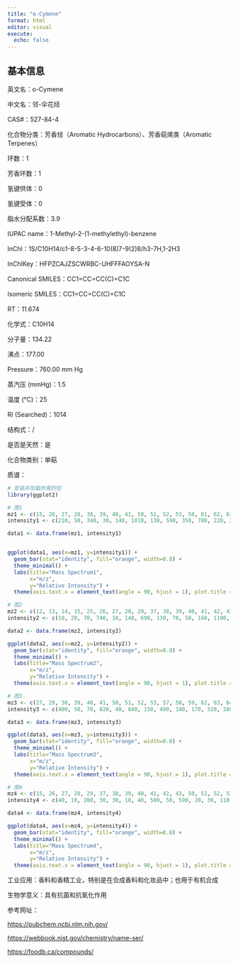 ```yaml
---
title: "o-Cymene"
format: html
editor: visual
execute: 
  echo: false
---
```


## 基本信息

英文名：o-Cymene

中文名：邻-伞花烃

CAS#：527-84-4

化合物分类：芳香烃（Aromatic Hydrocarbons）、芳香萜烯类（Aromatic Terpenes）

环数：1

芳香环数：1

氢键供体：0

氢键受体：0

脂水分配系数：3.9

IUPAC name：1-Methyl-2-(1-methylethyl)-benzene

InChl：1S/C10H14/c1-8-5-3-4-6-10(8)7-9(2)8/h3-7H,1-2H3

InChlKey：HFPZCAJZSCWRBC-UHFFFAOYSA-N

Canonical SMILES：CC1=CC=CC(C)=C1C

Isomeric SMILES：CC1=CC=CC(C)=C1C

RT：11.674

化学式：C10H14

分子量：134.22

沸点：177.00

Pressure：760.00 mm Hg

蒸汽压 (mmHg)：1.5

温度 (℃)：25

RI (Searched)：1014

结构式：/

是否是天然：是

化合物类别：单萜

质谱：

```r
# 安装并加载所需的包
library(ggplot2)

# 图1
mz1 <- c(15, 26, 27, 28, 38, 39, 40, 41, 50, 51, 52, 53, 58, 61, 62, 63, 64, 65, 66, 74, 75, 76, 77, 78, 79, 87, 89, 91, 92, 93, 102, 103, 104, 105, 115, 116, 117, 118, 119, 120, 134, 135)
intensity1 <- c(210, 50, 340, 30, 140, 1010, 130, 590, 350, 780, 220, 220, 330, 60, 260, 730, 250, 1250, 170, 160, 150, 160, 1270, 550, 470, 80, 460, 3930, 370, 330, 220, 640, 440, 390, 1100, 280, 1600, 220, 9999, 980, 2560, 270)

data1 <- data.frame(mz1, intensity1)


ggplot(data1, aes(x=mz1, y=intensity1)) +
  geom_bar(stat="identity", fill="orange", width=0.8) + 
  theme_minimal() + 
  labs(title="Mass Spectrum1",
       x="m/z",
       y="Relative Intensity") + 
  theme(axis.text.x = element_text(angle = 90, hjust = 1), plot.title = element_text(hjust = 0.5))  

# 图2
mz2 <- c(12, 13, 14, 15, 25, 26, 27, 28, 29, 37, 38, 39, 40, 41, 42, 43, 44, 45, 46, 49, 50, 51, 52, 53, 54, 55, 56, 57, 58, 59, 60, 61, 62, 63, 64, 65, 66, 67, 68, 69, 70, 73, 74, 75, 76, 77, 78, 79, 80, 81, 83, 84, 85, 86, 87, 88, 89, 90, 91, 92, 93, 94, 98, 99, 100, 101, 102, 103, 104, 105, 106, 113, 114, 115, 116, 117, 118, 119, 120, 121, 126, 127, 128, 129, 130, 131, 132, 133, 134, 135, 136)
intensity2 <- c(10, 20, 70, 740, 10, 140, 690, 130, 70, 50, 160, 1100, 110, 700, 30, 50, 10, 10, 10, 20, 260, 610, 180, 200, 10, 30, 10, 60, 310, 40, 10, 40, 150, 450, 150, 660, 150, 20, 10, 10, 10, 10, 80, 90, 60, 690, 250, 210, 10, 10, 10, 10, 10, 30, 40, 10, 180, 50, 1630, 190, 210, 20, 10, 10, 10, 20, 110, 380, 300, 280, 30, 10, 10, 510, 140, 710, 150, 9999, 990, 40, 10, 10, 30, 10, 10, 10, 10, 20, 2340, 260, 10)

data2 <- data.frame(mz2, intensity2)

ggplot(data2, aes(x=mz2, y=intensity2)) +
  geom_bar(stat="identity", fill="orange", width=0.8) + 
  theme_minimal() + 
  labs(title="Mass Spectrum2",
       x="m/z",
       y="Relative Intensity") + 
  theme(axis.text.x = element_text(angle = 90, hjust = 1), plot.title = element_text(hjust = 0.5))  

# 图3
mz3 <- c(27, 29, 38, 39, 40, 41, 50, 51, 52, 53, 57, 58, 59, 62, 63, 64, 65, 66, 70, 74, 75, 76, 77, 78, 79, 80, 87, 88, 89, 90, 91, 92, 93, 101, 102, 103, 104, 105, 106, 115, 116, 117, 118, 119, 120, 121, 127, 128, 129, 131, 132, 134, 135, 136)
intensity3 <- c(400, 50, 70, 820, 40, 840, 150, 490, 140, 170, 320, 280, 80, 80, 330, 150, 690, 140, 40, 40, 70, 60, 730, 240, 230, 20, 30, 20, 180, 60, 1720, 200, 240, 20, 110, 380, 290, 300, 40, 620, 200, 820, 190, 9999, 1000, 40, 20, 30, 20, 10, 10, 2570, 260, 10)

data3 <- data.frame(mz3, intensity3)

ggplot(data3, aes(x=mz3, y=intensity3)) +
  geom_bar(stat="identity", fill="orange", width=0.8) + 
  theme_minimal() + 
  labs(title="Mass Spectrum3",
       x="m/z",
       y="Relative Intensity") + 
  theme(axis.text.x = element_text(angle = 90, hjust = 1), plot.title = element_text(hjust = 0.5)) 

# 图4
mz4 <- c(15, 26, 27, 28, 29, 37, 38, 39, 40, 41, 42, 43, 50, 51, 52, 53, 55, 57, 58, 59, 61, 62, 63, 64, 65, 66, 67, 74, 75, 76, 77, 78, 79, 80, 85, 86, 87, 88, 89, 90, 91, 92, 93, 94, 101, 102, 103, 104, 105, 106, 113, 114, 115, 116, 117, 118, 119, 120, 121, 127, 128, 129, 131, 132, 133, 134, 135, 136)
intensity4 <- c(40, 10, 200, 30, 30, 10, 40, 500, 50, 590, 20, 30, 110, 330, 90, 100, 10, 240, 200, 50, 20, 80, 250, 100, 520, 100, 20, 40, 60, 40, 570, 190, 230, 20, 10, 20, 30, 10, 120, 40, 1780, 200, 260, 20, 10, 80, 400, 290, 250, 20, 10, 10, 500, 130, 950, 150, 9999, 990, 40, 10, 20, 10, 20, 60, 60, 2930, 320, 10)

data4 <- data.frame(mz4, intensity4)

ggplot(data4, aes(x=mz4, y=intensity4)) +
  geom_bar(stat="identity", fill="orange", width=0.8) + 
  theme_minimal() + 
  labs(title="Mass Spectrum4",
       x="m/z",
       y="Relative Intensity") + 
  theme(axis.text.x = element_text(angle = 90, hjust = 1), plot.title = element_text(hjust = 0.5))  

```

工业应用：香料和香精工业，特别是在合成香料和化妆品中；也用于有机合成

生物学意义：具有抗菌和抗氧化作用

参考网址：

<https://pubchem.ncbi.nlm.nih.gov/>

<https://webbook.nist.gov/chemistry/name-ser/>

<https://foodb.ca/compounds/>
